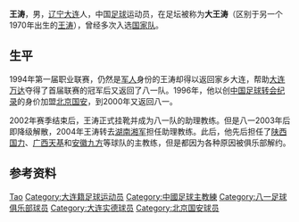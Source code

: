{{Otheruses|王涛}}
{{Football manager infobox
| playername = 王涛
| fullname = 王涛
| englishfullname = Wang Tao
| countryofbirth = {{CHN}}
| cityofbirth = [[辽宁|辽宁]][[大连|大连]]
| dateofbirth = {{birth date and age|1967|4|9}}
| height = {{height|m=1.80}}
| position = 中场
| currentclub = 无
| youthyears =
| youthclubs =
| years = ?-1993年<br/>1994年<br/>1995年<br/>1996-1999年<br/>2000-2002年
| clubs = [[八一足球俱乐部|八一队]]<br/>[[大连万达|大连万达]]<br/>[[八一足球俱乐部|八一队]]<br/>[[北京国安|北京国安]]<br/>[[八一足球俱乐部|八一队]]
| caps(goals) =
| nationalyears = 1990-1995年
| nationalteam = {{fb|CHN}}
| nationalcaps(goals) =
| manageryears = 2005年<br/>2005年<br/>2006年<br/>2007年
| managerclubs = [[陕西国力|陕西国力]]<br/>[[湖南湘军|湖南湘军]]<br/>[[广西天基|广西天基]]<br/>[[安徽九方|安徽九方]]
| medaltemplates = {{MedalCountry|{{CHN}}}}
                   {{MedalCompetition|[[亚运会|亚运会]]}}
                   {{MedalSilver|[[1994年亚洲运动会|广岛1994年]]|足球}}
|}}
'''王涛'''{{BD|1967年|4月9日|||W}}，男，[[辽宁|辽宁]][[大连|大连]]人，中国[[足球|足球]]运动员，在足坛被称为'''大王涛'''（区别于另一个1970年出生的[[王涛_(1970年)|王涛]]），曾经多次入选[[中国国家足球队|国家队]]。

== 生平 ==
1994年第一届职业联赛，仍然是[[中国人民解放军|军人]]身份的王涛却得以返回家乡大连，帮助[[大连万达|大连万达]]夺得了首届联赛的冠军后又返回了八一队。1996年，他以创[[中国足球转会制度|中国足球转会纪录]]的身价加盟[[北京国安|北京国安]]，到2000年又返回八一。

2002年赛季结束后，王涛正式挂靴并成为八一队的助理教练。但是八一2003年后即降级解散，2004年王涛转去[[湖南湘军|湖南湘军]]担任助理教练。此后，他先后担任了[[陕西国力|陕西国力]]、[[广西天基|广西天基]]和[[安徽九方|安徽九方]]等球队的主教练，但是都因为各种原因被俱乐部解约。

== 参考资料 ==
{{reflist}}

{{1996年甲A分类名单北京}}
{{1997年甲A分类名单北京}}
{{1999年甲A分类名单北京}}

{{Authority control}}
{{DEFAULTSORT:WANG Tao}}
[[Category:王姓|Tao]]
[[Category:大连籍足球运动员|Category:大连籍足球运动员]]
[[Category:中國足球主教練|Category:中國足球主教練]]
[[Category:八一足球俱乐部球员|Category:八一足球俱乐部球员]]
[[Category:大连实德球员|Category:大连实德球员]]
[[Category:北京国安球员|Category:北京国安球员]]